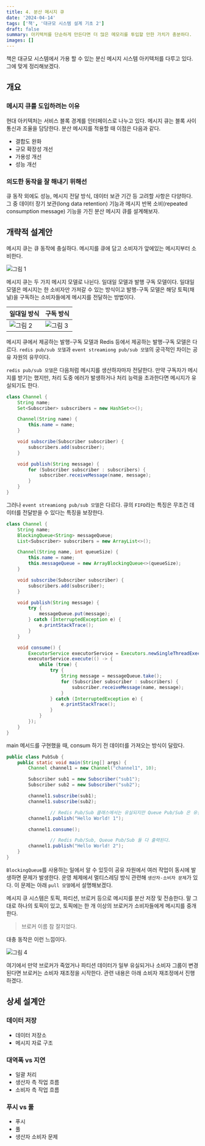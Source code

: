 ```yaml
---
title: 4. 분산 메시지 큐
date: '2024-04-14'
tags: ['책', '대규모 시스템 설계 기초 2']
draft: false
summary: 아키텍처를 단순하게 만든다면 더 많은 메모리를 투입할 만한 가치가 충분하다.
images: []
---
```


책은 대규모 시스템에서 가용 할 수 있는 분신 메시지 시스템 아키텍처를 다루고 있다. 그에 맞게 정리해보겠다.

## 개요

### 메시지 큐를 도입하려는 이유

현대 아키텍처는 서비스 블록 경계를 인터페이스로 나누고 있다. 메시지 큐는 블록 사이 통신과 조율을 담당한다.
분산 메시지를 적용할 때 이점은 다음과 같다.

- 결합도 완화
- 규모 확장성 개선
- 가용성 개선
- 성능 개선

### 의도한 동작을 잘 해내기 위해선

큐 동작 외에도 성능, 메시지 전달 방식, 데이터 보관 기간 등 고려할 사항은 다양하다.
그 중 데이터 장기 보관(long data retention) 기능과 메시지 반복 소비(repeated consumption message) 기능을 가진 분산 메시지 큐를 설계해보자.

## 개략적 설계안

메시지 큐는 큐 동작에 충실하다. 메시지를 큐에 담고 소비자가 앞에있는 메시지부터 소비한다.

![그림 1](/static/images/books/system-design-2/four/1.png)


메시지 큐는 두 가지 메시지 모델로 나뉜다. 일대일 모델과 발행 구독 모델이다. 일대일 모델은 메시지는 한 소비자만 가져갈 수 있는 방식이고 발행-구독 모델은 해당 토픽(채널)을 구독하는 소비자들에게 메시지를 전달하는 방법이다.


|일대일 방식|구독 방식|
|---|---|
|![그림 2](/static/images/books/system-design-2/four/2.png)|![그림 3](/static/images/books/system-design-2/four/3.png)|


메시지 큐에서 제공하는 발행-구독 모델과 Redis 등에서 제공하는 발행-구독 모델은 다르다. `redis pub/sub 모델`과 `event streamiong pub/sub 모델`의 궁극적인 차이는 공유 자원의 유무이다.

`redis pub/sub 모델`은 다음처럼 메시지를 생산하자마자 전달한다. 만약 구독자가 메시지를 받기는 했지만, 처리 도중 에러가 발생하거나 처리 능력을 초과한다면 메시지가 유실되기도 한다.

```java
class Channel {
    String name;
    Set<Subscriber> subscribers = new HashSet<>();

    Channel(String name) {
        this.name = name;
    }

    void subscribe(Subscriber subscriber) {
        subscribers.add(subscriber);
    }

    void publish(String message) {
        for (Subscriber subscriber : subscribers) {
            subscriber.receiveMessage(name, message);
        }
    }
}
```

그러나 `event streamiong pub/sub 모델`은 다르다. 큐의 `FIFO`라는 특징은 무조건 데이터를 전달받을 수 있다는 특징을 보장한다.

```java
class Channel {
    String name;
    BlockingQueue<String> messageQueue;
    List<Subscriber> subscribers = new ArrayList<>();

    Channel(String name, int queueSize) {
        this.name = name;
        this.messageQueue = new ArrayBlockingQueue<>(queueSize);
    }

    void subscribe(Subscriber subscriber) {
        subscribers.add(subscriber);
    }

    void publish(String message) {
        try {
            messageQueue.put(message);
        } catch (InterruptedException e) {
            e.printStackTrace();
        }
    }

    void consume() {
        ExecutorService executorService = Executors.newSingleThreadExecutor();
        executorService.execute(() -> {
            while (true) {
                try {
                    String message = messageQueue.take();
                    for (Subscriber subscriber : subscribers) {
                        subscriber.receiveMessage(name, message);
                    }
                } catch (InterruptedException e) {
                    e.printStackTrace();
                }
            }
        });
    }
}
```

main 메서드를 구현했을 때, consum 하기 전 데이터를 가져오는 방식이 달랐다.

```java
public class PubSub {
    public static void main(String[] args) {
        Channel channel1 = new Channel("channel1", 10);

        Subscriber sub1 = new Subscriber("sub1");
        Subscriber sub2 = new Subscriber("sub2");

        channel1.subscribe(sub1);
        channel1.subscribe(sub2);

				// Redis Pub/Sub 클래스에서는 유실되지만 Queue Pub/Sub 은 유실되지 않는다.
        channel1.publish("Hello World! 1");

        channel1.consume();

				// Redis Pub/Sub, Queue Pub/Sub 둘 다 출력된다.
        channel1.publish("Hello World! 2");
    }
}
```

`BlockingQueue`를 사용하는 일에서 알 수 있듯이 공유 자원에서 여러 작업이 동시에 발생하면 문제가 발생한다. 운영 체제에서 멀티스레딩 방식 관련해 `생산자-소비자 문제`가 있다. 이 문제는 아래 `pull 모델`에서 설명해보겠다.

메시지 큐 시스템은 토픽, 파티션, 브로커 등으로 메시지를 분산 저장 및 전송한다. 말 그대로 하나의 토픽이 있고, 토픽에는 한 개 이상의 브로커가 소비자들에게 메시지를 중개한다.

> 브로커 이름 참 잘지었다.

대충 동작은 이런 느낌이다.

![그림 4](/static/images/books/system-design-2/four/4.png)

여기에서 만약 브로커가 죽었거나 파티션 데이터가 일부 유실되거나 소비자 그룹이 변경된다면 브로커는 소비자 재조정을 시작한다. 관련 내용은 아래 소비자 재조정에서 진행하겠다.

## 상세 설계안

### 데이터 저장

- 데이터 저장소
- 메시지 자료 구조

### 대역폭 vs 지연

- 일괄 처리
- 생산자 측 작업 흐름
- 소비자 측 작업 흐름

### 푸시 vs 풀

- 푸시
- 풀
- 생산자 소비자 문제
